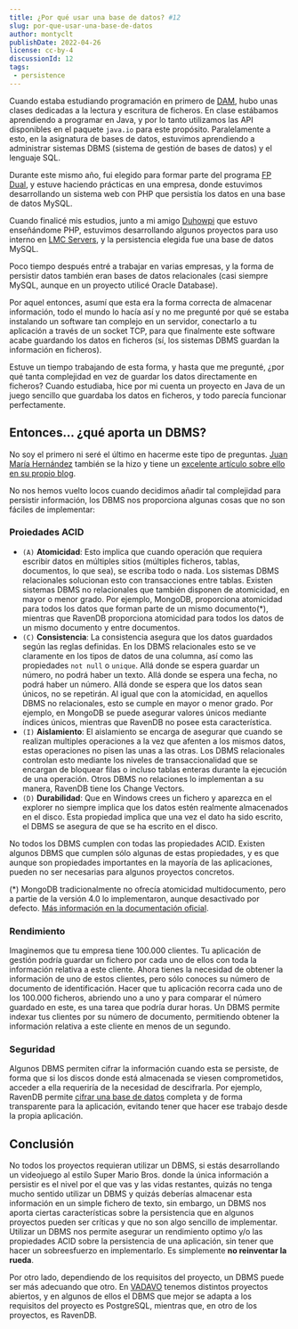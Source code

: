 ```yaml
---
title: ¿Por qué usar una base de datos? #12
slug: por-que-usar-una-base-de-datos
author: montyclt
publishDate: 2022-04-26
license: cc-by-4
discussionId: 12
tags:
 - persistence
---
```


Cuando estaba estudiando programación en primero de [DAM](https://www.todofp.es/que-estudiar/loe/informatica-comunicaciones/des-aplicaciones-multiplataforma.html), hubo unas clases dedicadas a la lectura y escritura de ficheros. En clase estábamos aprendiendo a programar en Java, y por lo tanto utilizamos las API disponibles en el paquete `java.io` para este propósito. Paralelamente a esto, en la asignatura de bases de datos, estuvimos aprendiendo a administrar sistemas DBMS (sistema de gestión de bases de datos) y el lenguaje SQL.

Durante este mismo año, fui elegido para formar parte del programa [FP Dual](https://www.todofp.es/como-cuando-y-donde-estudiar/como-estudiar/formacion-profesional-dual.html), y estuve haciendo prácticas en una empresa, donde estuvimos desarrollando un sistema web con PHP que persistía los datos en una base de datos MySQL.

Cuando finalicé mis estudios, junto a mi amigo [Duhowpi](https://duhowpi.net/) que estuvo enseñándome PHP, estuvimos desarrollando algunos proyectos para uso interno en [LMC Servers](https://statics.montyclt.net/me#lmc), y la persistencia elegida fue una base de datos MySQL.

Poco tiempo después entré a trabajar en varias empresas, y la forma de persistir datos también eran bases de datos relacionales (casi siempre MySQL, aunque en un proyecto utilicé Oracle Database).

Por aquel entonces, asumí que esta era la forma correcta de almacenar información, todo el mundo lo hacía así y no me pregunté por qué se estaba instalando un software tan complejo en un servidor, conectarlo a tu aplicación a través de un socket TCP, para que finalmente este software acabe guardando los datos en ficheros (sí, los sistemas DBMS guardan la información en ficheros).

Estuve un tiempo trabajando de esta forma, y hasta que me pregunté, ¿por qué tanta complejidad en vez de guardar los datos directamente en ficheros? Cuando estudiaba, hice por mi cuenta un proyecto en Java de un juego sencillo que guardaba los datos en ficheros, y todo parecía funcionar perfectamente.

## Entonces… ¿qué aporta un DBMS?
No soy el primero ni seré el último en hacerme este tipo de preguntas. [Juan María Hernández](https://twitter.com/gulnor) también se la hizo y tiene un [excelente artículo sobre ello en su propio blog](https://blog.koalite.com/2017/10/usar-o-no-usar-una-base-de-datos/).

No nos hemos vuelto locos cuando decidimos añadir tal complejidad para persistir información, los DBMS nos proporciona algunas cosas que no son fáciles de implementar:

### Proiedades ACID
- `(A)` **Atomicidad**: Esto implica que cuando operación que requiera escribir datos en múltiples sitios (múltiples ficheros, tablas, documentos, lo que sea), se escriba todo o nada. Los sistemas DBMS relacionales solucionan esto con transacciones entre tablas. Existen sistemas DBMS no relacionales que también disponen de atomicidad, en mayor o menor grado. Por ejemplo, MongoDB, proporciona atomicidad para todos los datos que forman parte de un mismo documento(*), mientras que RavenDB proporciona atomicidad para todos los datos de un mismo documento y entre documentos.
- `(C)` **Consistencia**: La consistencia asegura que los datos guardados según las reglas definidas. En los DBMS relacionales esto se ve claramente en los tipos de datos de una columna, así como las propiedades `not null` o `unique`. Allá donde se espera guardar un número, no podrá haber un texto. Allá donde se espera una fecha, no podrá haber un número. Allá donde se espera que los datos sean únicos, no se repetirán. Al igual que con la atomicidad, en aquellos DBMS no relacionales, esto se cumple en mayor o menor grado. Por ejemplo, en MongoDB se puede asegurar valores únicos mediante índices únicos, mientras que RavenDB no posee esta característica.
- `(I)` **Aislamiento**: El aislamiento se encarga de asegurar que cuando se realizan multiples operaciones a la vez que afenten a los mismos datos, estas operaciones no pisen las unas a las otras. Los DBMS relacionales controlan esto mediante los niveles de transaccionalidad que se encargan de bloquear filas o incluso tablas enteras durante la ejecución de una operación. Otros DBMS no relaciones lo implementan a su manera, RavenDB tiene los Change Vectors.
- `(D)` **Durabilidad**: Que en Windows crees un fichero y aparezca en el explorer no siempre implica que los datos estén realmente almacenados en el disco. Esta propiedad implica que una vez el dato ha sido escrito, el DBMS se asegura de que se ha escrito en el disco.

No todos los DBMS cumplen con todas las propiedades ACID. Existen algunos DBMS que cumplen sólo algunas de estas propiedades, y es que aunque son propiedades importantes en la mayoría de las aplicaciones, pueden no ser necesarias para algunos proyectos concretos.

(*) MongoDB tradicionalmente no ofrecía atomicidad multidocumento, pero a partie de la versión 4.0 lo implementaron, aunque desactivado por defecto. [Más información en la documentación oficial](https://www.mongodb.com/docs/manual/core/write-operations-atomicity/).

### Rendimiento
Imaginemos que tu empresa tiene 100.000 clientes. Tu aplicación de gestión podría guardar un fichero por cada uno de ellos con toda la información relativa a este cliente. Ahora tienes la necesidad de obtener la información de uno de estos clientes, pero sólo conoces su número de documento de identificación. Hacer que tu aplicación recorra cada uno de los 100.000 ficheros, abriendo uno a uno y para comparar el número guardado en este, es una tarea que podría durar horas. Un DBMS permite indexar tus clientes por su número de documento, permitiendo obtener la información relativa a este cliente en menos de un segundo.

### Seguridad
Algunos DBMS permiten cifrar la información cuando esta se persiste, de forma que si los discos donde está almacenada se viesen comprometidos, acceder a ella requeriría de la necesidad de descifrarla. Por ejemplo, RavenDB permite [cifrar una base de datos](https://ravendb.net/docs/article-page/5.3/csharp/server/security/encryption/database-encryption) completa y de forma transparente para la aplicación, evitando tener que hacer ese trabajo desde la propia aplicación.

## Conclusión
No todos los proyectos requieran utilizar un DBMS, si estás desarrollando un videojuego al estilo Super Mario Bros. donde la única información a persistir es el nivel por el que vas y las vidas restantes, quizás no tenga mucho sentido utilizar un DBMS y quizás deberías almacenar esta información en un simple fichero de texto, sin embargo, un DBMS nos aporta ciertas características sobre la persistencia que en algunos proyectos pueden ser críticas y que no son algo sencillo de implementar. Utilizar un DBMS nos permite asegurar un rendimiento optimo y/o las propiedades ACID sobre la persistencia de una aplicación, sin tener que hacer un sobreesfuerzo en implementarlo. Es simplemente **no reinventar la rueda**.

Por otro lado, dependiendo de los requisitos del proyecto, un DBMS puede ser más adecuando que otro. En [VADAVO](https://www.vadavo.com) tenemos distintos proyectos abiertos, y en algunos de ellos el DBMS que mejor se adapta a los requisitos del proyecto es PostgreSQL, mientras que, en otro de los proyectos, es RavenDB.